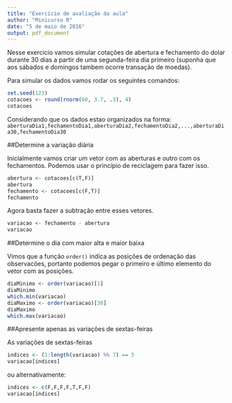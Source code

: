 ```yaml
---
title: "Exercício de avaliação da aula"
author: "Minicurso R"
date: "5 de maio de 2016"
output: pdf_document
---
```

Nesse exercicio vamos simular cotações de abertura e fechamento do dolar durante 30 dias a partir de uma segunda-feira dia primeiro (suponha que aos sábados e domingos tambem ocorre transação de moedas). 

Para simular os dados vamos rodar os seguintes comandos:

```r
set.seed(123)
cotacoes <- round(rnorm(60, 3.7, .3), 4)
cotacoes
```

Considerando que os dados estao organizados na forma: 
`aberturaDia1,fechamentoDia1,aberturaDia2,fechamentoDia2,...,aberturaDia30,fechamentoDia30`

##Determine a variação diária

Inicialmente vamos criar um vetor com as aberturas e outro com os fechamentos. Podemos usar o princípio de reciclagem para fazer isso.

```r
abertura <- cotacoes[c(T,F)]
abertura
fechamento <- cotacoes[c(F,T)]
fechamento
```

Agora basta fazer a subtração entre esses vetores.

```r
variacao <- fechamento - abertura
variacao
```

##Determine o dia com maior alta e maior baixa

Vimos que a função `order()` indica as posições de ordenação das observacões, portanto podemos pegar o primeiro e último elemento do vetor com as posições.

```r
diaMinimo <- order(variacao)[1]
diaMinimo
which.min(variacao)
diaMaximo <- order(variacao)[30]
diaMaximo
which.max(variacao)
```

##Apresente apenas as variações de sextas-feiras

As variações de sextas-feiras

```r
indices <- (1:length(variacao) %% 7) == 5
variacao[indices]
```
ou alternativamente:

```r
indices <- c(F,F,F,F,T,F,F)
variacao[indices]
```

